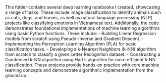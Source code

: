 This folder contains several deep learning notebooks I created, showcasing a range of tasks. These include image classification to identify animals such as cats, dogs, and horses, as well as natural language processing (NLP) projects like classifying emotions in Vietnamese text. Additionally, the code demonstrates foundational implementations of machine learning algorithms using basic Python functions. These include:
- Building Linear Regression models from scratch using Pseudo-Inverse and Gradient Descent.
- Implementing the Perceptron Learning Algorithm (PLA) for basic classification tasks.
- Developing a k-Nearest Neighbors (k-NN) algorithm from scratch to classify a given Letter Recognition dataset.
- Constructing a Condensed k-NN algorithm using Hart's algorithm for more efficient k-NN classification.
  These projects provide hands-on practice with core machine learning concepts and demonstrate algorithmic implementation from the ground up.
